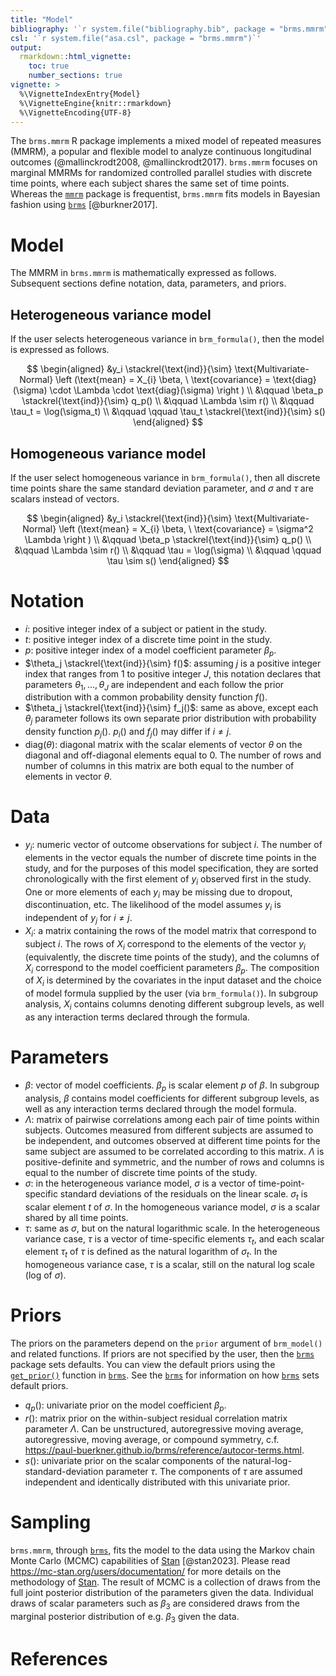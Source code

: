 ```yaml
---
title: "Model"
bibliography: '`r system.file("bibliography.bib", package = "brms.mmrm")`'
csl: '`r system.file("asa.csl", package = "brms.mmrm")`'
output:
  rmarkdown::html_vignette:
    toc: true
    number_sections: true
vignette: >
  %\VignetteIndexEntry{Model}
  %\VignetteEngine{knitr::rmarkdown}
  %\VignetteEncoding{UTF-8}
---
```


The `brms.mmrm` R package implements a mixed model of repeated measures (MMRM), a popular and flexible model to analyze continuous longitudinal outcomes (@mallinckrodt2008, @mallinckrodt2017). `brms.mmrm` focuses on marginal MMRMs for randomized controlled parallel studies with discrete time points, where each subject shares the same set of time points. Whereas the [`mmrm`](https://openpharma.github.io/mmrm/) package is frequentist, `brms.mmrm` fits models in Bayesian fashion using [`brms`](https://paul-buerkner.github.io/brms/) [@burkner2017].

# Model

The MMRM in `brms.mmrm` is mathematically expressed as follows. Subsequent sections define notation, data, parameters, and priors.

## Heterogeneous variance model

If the user selects heterogeneous variance in `brm_formula()`, then the model is expressed as follows.

$$
\begin{aligned}
&y_i \stackrel{\text{ind}}{\sim} \text{Multivariate-Normal} \left (\text{mean} = X_{i} \beta, \ \text{covariance} = \text{diag}(\sigma) \cdot \Lambda \cdot \text{diag}(\sigma) \right ) \\
&\qquad \beta_p \stackrel{\text{ind}}{\sim} q_p() \\
&\qquad \Lambda \sim r() \\
&\qquad \tau_t = \log(\sigma_t) \\
&\qquad \qquad \tau_t \stackrel{\text{ind}}{\sim} s()
\end{aligned}
$$

## Homogeneous variance model

If the user select homogeneous variance in `brm_formula()`, then all discrete time points share the same standard deviation parameter, and $\sigma$ and $\tau$ are scalars instead of vectors.

$$
\begin{aligned}
&y_i \stackrel{\text{ind}}{\sim} \text{Multivariate-Normal} \left (\text{mean} = X_{i} \beta, \ \text{covariance} =  \sigma^2 \Lambda  \right ) \\
&\qquad \beta_p \stackrel{\text{ind}}{\sim} q_p() \\
&\qquad \Lambda \sim r() \\
&\qquad \tau = \log(\sigma) \\
&\qquad \qquad \tau \sim s()
\end{aligned}
$$

# Notation

* $i$: positive integer index of a subject or patient in the study.
* $t$: positive integer index of a discrete time point in the study.
* $p$: positive integer index of a model coefficient parameter $\beta_p$.
* $\theta_j \stackrel{\text{ind}}{\sim} f()$: assuming $j$ is a positive integer index that ranges from 1 to positive integer $J$, this notation declares that parameters $\theta_1, \ldots, \theta_J$ are independent and each follow the prior distribution with a common probability density function $f()$.
* $\theta_j \stackrel{\text{ind}}{\sim} f_j()$: same as above, except each $\theta_j$ parameter follows its own separate prior distribution with probability density function $p_j()$. $p_i()$ and $f_j()$ may differ if $i \ne j$.
* $\text{diag}(\theta)$: diagonal matrix with the scalar elements of vector $\theta$ on the diagonal and off-diagonal elements equal to 0. The number of rows and number of columns in this matrix are both equal to the number of elements in vector $\theta$.

# Data

* $y_i$: numeric vector of outcome observations for subject $i$. The number of elements in the vector equals the number of discrete time points in the study, and for the purposes of this model specification, they are sorted chronologically with the first element of $y_i$ observed first in the study. One or more elements of each $y_i$ may be missing due to dropout, discontinuation, etc. The likelihood of the model assumes $y_i$ is independent of $y_j$ for $i \ne j$.
* $X_i$: a matrix containing the rows of the model matrix that correspond to subject $i$. The rows of $X_i$ correspond to the elements of the vector $y_i$ (equivalently, the discrete time points of the study), and the columns of $X_i$ correspond to the model coefficient parameters $\beta_p$. The composition of $X_i$ is determined by the covariates in the input dataset and the choice of model formula supplied by the user (via `brm_formula()`). In subgroup analysis, $X_i$ contains columns denoting different subgroup levels, as well as any interaction terms declared through the formula.

# Parameters

* $\beta$: vector of model coefficients. $\beta_p$ is scalar element $p$ of $\beta$. In subgroup analysis, $\beta$ contains model coefficients for different subgroup levels, as well as any interaction terms declared through the model formula.
* $\Lambda$: matrix of pairwise correlations among each pair of time points within subjects. Outcomes measured from different subjects are assumed to be independent, and outcomes observed at different time points for the same subject are assumed to be correlated according to this matrix. $\Lambda$ is positive-definite and symmetric, and the number of rows and columns is equal to the number of discrete time points of the study. 
* $\sigma$: in the heterogeneous variance model, $\sigma$ is a vector of time-point-specific standard deviations of the residuals on the linear scale. $\sigma_t$ is scalar element $t$ of $\sigma$. In the homogeneous variance model, $\sigma$ is a scalar shared by all time points.
* $\tau$: same as $\sigma$, but on the natural logarithmic scale. In the heterogeneous variance case, $\tau$ is a vector of time-specific elements $\tau_t$, and each scalar element $\tau_t$ of $\tau$ is defined as the natural logarithm of $\sigma_t$. In the homogeneous variance case, $\tau$ is a scalar, still on the natural log scale (log of $\sigma$).

# Priors

The priors on the parameters depend on the `prior` argument of `brm_model()` and related functions. If priors are not specified by the user, then the [`brms`](https://paul-buerkner.github.io/brms/) package sets defaults. You can view the default priors using the [`get_prior()`](http://paul-buerkner.github.io/brms/reference/get_prior.html) function in [`brms`](https://paul-buerkner.github.io/brms/). See the [`brms`](https://paul-buerkner.github.io/brms/) for information on how [`brms`](https://paul-buerkner.github.io/brms/) sets default priors.

* $q_p()$: univariate prior on the model coefficient $\beta_p$.
* $r()$: matrix prior on the within-subject residual correlation matrix parameter $\Lambda$. Can be unstructured, autoregressive moving average, autoregressive, moving average, or compound symmetry, c.f. <https://paul-buerkner.github.io/brms/reference/autocor-terms.html>.
* $s()$: univariate prior on the scalar components of the natural-log-standard-deviation parameter $\tau$. The components of $\tau$ are assumed independent and identically distributed with this univariate prior.

# Sampling

`brms.mmrm`, through [`brms`](https://paul-buerkner.github.io/brms/), fits the model to the data using the Markov chain Monte Carlo (MCMC) capabilities of [Stan](https://mc-stan.org/) [@stan2023]. Please read <https://mc-stan.org/users/documentation/> for more details on the methodology of [Stan](https://mc-stan.org/). The result of MCMC is a collection of draws from the full joint posterior distribution of the parameters given the data. Individual draws of scalar parameters such as $\beta_3$ are considered draws from the marginal posterior distribution of e.g. $\beta_3$ given the data.

# References

